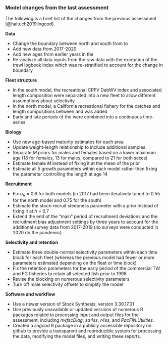 ### Model changes from the last assessment

The following is a brief list of the changes from the previous assessment
[@haltuch2019lingcod].

**Data**

- Change the boundary between north and south from \CAOR to \CapeM
- Add new data from 2017-2020
- Add new ages from earlier years in the \gls{s-wcgbt}
- Re-analyze all data inputs from the raw data with the exception of the 
trawl logbook index which was re-stratified to account for the change 
in boundary

**Fleet structure**

- In the south model, the recreational CPFV DebWV index and associated 
length composition were separated into a new fleet to allow different
assumptions about selectivity
- In the north model, a California recreational fishery for the catches
and length compositions between \CapeM and \CAOR was added
- Early and late periods of the \gls{s-tri} were combined into a 
continuous time-series

**Biology**

- Use new age-based maturity estimates for each area
- Update weight-length relationship to include additional samples
- Separate $M$ priors for males and females based on a lower
maximum age (18 for females, 13 for males, compared to 21 for both sexes)
- Estimate female $M$ instead of fixing it at the mean of the prior
- Estimate all 5 growth parameters within each model rather than 
fixing the parameter controlling the length at age 14

**Recruitment**

- Fix $\sigma_R$ = 0.6 for both models (in 2017 had been iteratively 
tuned to 0.55 for the north model and 0.75 for the south)
- Estimate the stock-recruit steepness parameter with a prior instead of 
fixing it at $h$ = 0.7
- Extend the end of the "main" period of recruitment deviations and the 
recruitment bias adjustment settings by three years to account for the 
additional survey data from 2017-2019 (no surveys were conducted in 2020
do the pandemic)

**Selectivity and retention**

- Estimate three double-normal selectivity parameters within each time block
for each fleet (whereas the previous model had fewer or more parameters
estimated depending on the fleet or time block)
- Fix the retention parameters for the early period of the commercial 
TW and FG fisheries to retain all selected fish prior to 1998
- Revise the blocking on numerous selectivity parameters
- Turn off male selectivity offsets to simplify the model

**Software and workflow**

- Use a newer version of Stock Synthesis, version 3.30.17.01
- Use previously unavailable or updated versions of numerous R packages 
related to processing input and output files for the assessment, 
including _nwfscDiag_, _sa4ss_, _r4ss_, and _PacFIN.Utilities_.
- Created a _lingcod_ R package in a publicly accessible repository on 
github to provide a transparent and reproducible system for processing
the data, modifying the model files, and writing these reports.
